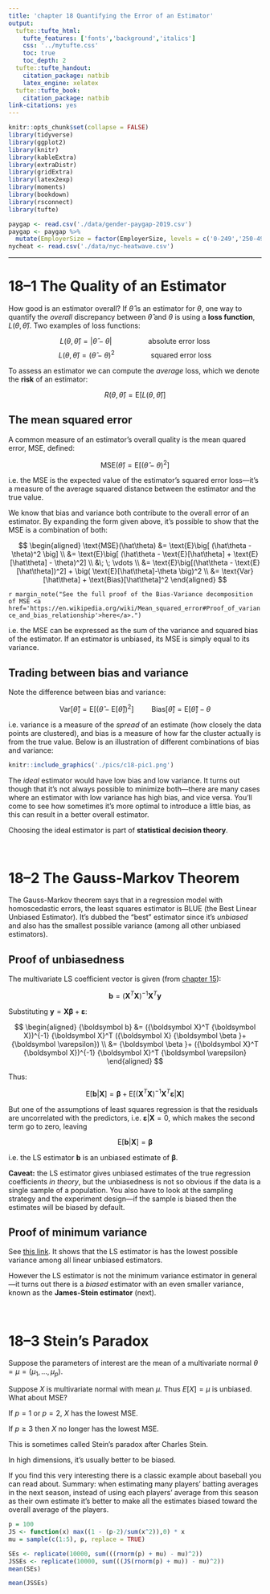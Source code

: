 ```yaml
---
title: 'chapter 18 Quantifying the Error of an Estimator'
output:
  tufte::tufte_html:
    tufte_features: ['fonts','background','italics']
    css: '../mytufte.css'
    toc: true
    toc_depth: 2
  tufte::tufte_handout:
    citation_package: natbib
    latex_engine: xelatex
  tufte::tufte_book:
    citation_package: natbib
link-citations: yes
---
```


```r
knitr::opts_chunk$set(collapse = FALSE)
library(tidyverse)
library(ggplot2)
library(knitr)
library(kableExtra)
library(extraDistr)
library(gridExtra)
library(latex2exp)
library(moments)
library(bookdown)
library(rsconnect)
library(tufte)
```

```r
paygap <- read.csv('./data/gender-paygap-2019.csv')
paygap <- paygap %>%
  mutate(EmployerSize = factor(EmployerSize, levels = c('0-249','250-499','500-999','1000-4999','5000-19999','20000+')))
nycheat <- read.csv('./data/nyc-heatwave.csv')
```

\newcommand{\E}{\text{E}}
\newcommand{\Var}{\text{Var}}
\newcommand{\SD}{\text{SD}}
\newcommand{\SE}{\text{SE}}
\newcommand{\MSE}{\text{MSE}}
\newcommand{\Cov}{\text{Cov}}
\newcommand{\Cor}{\text{Cor}}
\renewcommand{\P}{\text{P}}
\newcommand{\pd}[2]{\frac{\partial #1}{\partial #2}}
\newcommand{\sumin}{\sum_i^n}
\newcommand{\Bias}{\text{Bias}}

\renewcommand{\v}[1]{{\boldsymbol #1}}
\renewcommand{\dv}[1]{\dot{\boldsymbol{#1}}}
\newcommand{\ddv}[1]{\ddot{\boldsymbol{#1}}}
\newcommand{\hv}[1]{\hat{\boldsymbol{#1}}}
\newcommand{\m}[1]{[ #1 ]}
\renewcommand{\t}[1]{\widetilde{\boldsymbol{#1}}}
\newcommand{\bfit}[1]{\textbf{\textit{#1}}}

---

# 18--1 The Quality of an Estimator 

How good is an estimator overall? If $\hat\theta$ is an estimator for $\theta$, one way to quantify the *overall* discrepancy between $\hat\theta$ and $\theta$ is using a **loss function**, $L(\theta, \hat\theta)$. Two examples of loss functions:

$$L(\theta, \hat\theta) = | \hat\theta - \theta | \hspace{2cm} \text{absolute error loss}$$
$$L(\theta, \hat\theta) = ( \hat\theta - \theta )^2 \hspace{2cm} \text{squared error loss}$$

To assess an estimator we can compute the *average* loss, which we denote the **risk** of an estimator: 

$$R(\theta,\hat\theta) = \E \big[ L(\theta,\hat\theta) \big]$$

## The mean squared error

A common measure of an estimator's overall quality is the mean quared error, MSE, defined:

$$\MSE(\hat\theta) = \E \big[ (\hat\theta - \theta)^2 \big]$$

i.e. the MSE is the expected value of the estimator's squared error loss---it's a measure of the average squared distance between the estimator and the true value.  

We know that bias and variance both contribute to the overall error of an estimator. By expanding the form given above, it's possible to show that the MSE is a combination of both:

$$
\begin{aligned}
  \MSE(\hat\theta) &= \E \big[ (\hat\theta - \theta)^2 \big] \\ 
  &= \E \big[ (\hat\theta - \E[\hat\theta] + \E[\hat\theta] - \theta)^2] \\ 
  &\; \; \vdots \\ 
  &= \E \big[(\hat\theta - \E[\hat\theta])^2] + \big( \E[\hat\theta]-\theta \big)^2 \\ 
  &= \Var[\hat\theta] + \Bias[\hat\theta]^2
\end{aligned}
$$

`r margin_note("See the full proof of the Bias-Variance decomposition of MSE <a href='https://en.wikipedia.org/wiki/Mean_squared_error#Proof_of_variance_and_bias_relationship'>here</a>.")`

i.e. the MSE can be expressed as the sum of the variance and squared bias of the estimator. If an estimator is unbiased, its MSE is simply equal to its variance.  

## Trading between bias and variance

Note the difference between bias and variance:

$$\Var[\hat\theta] = \E \big[ (\hat\theta - \E[\hat\theta])^2 \big] \hspace{1cm} \Bias[\hat\theta] = \E[\hat\theta] - \theta$$

i.e. variance is a measure of the *spread* of an estimate (how closely the data points are clustered), and bias is a measure of how far the cluster actually is from the true value. Below is an illustration of different combinations of bias and variance:  

```r
knitr::include_graphics('./pics/c18-pic1.png')
```

The *ideal* estimator would have low bias and low variance. It turns out though that it's not always possible to minimize both---there are many cases where an estimator with low variance has high bias, and vice versa. You'll come to see how sometimes it's more optimal to introduce a little bias, as this can result in a better overall estimator.   

Choosing the ideal estimator is part of **statistical decision theory**.  



\ 

# 18--2 The Gauss-Markov Theorem 

The Gauss-Markov theorem says that in a regression model with homoscedastic errors, the least squares estimator is BLUE (the Best Linear Unbiased Estimator). It's dubbed the "best" estimator since it's *unbiased* and also has the smallest possible variance (among all other unbiased estimators).   

## Proof of unbiasedness

The multivariate LS coefficient vector is given (from <a href="https://stats103.org/notes/c15-regression-theory.html#multivariate-derivation">chapter 15</a>):

$$\v b = (\v X^T \v X)^{-1} \v X^T \v y$$

Substituting $\v y = \v X \v \beta + \v \varepsilon$:

$$
\begin{aligned}
  \v b &= (\v X^T \v X)^{-1} \v X^T (\v X \v \beta + \v \varepsilon) \\ 
  &= \v \beta + (\v X^T \v X)^{-1} \v X^T \v \varepsilon
\end{aligned}
$$

Thus:

$$\E[\v b | \v X] = \v \beta + \E \big[ (\v X^T \v X)^{-1} \v X^T \v \varepsilon | \v X \big]$$

But one of the assumptions of least squares regression is that the residuals are uncorrelated with the predictors, i.e. $\v \varepsilon | \v X = 0$, which makes the second term go to zero, leaving

$$\E[\v b | \v X] = \v \beta$$

i.e. the LS estimator $\v b$ is an unbiased estimate of $\v \beta$.  

**Caveat:** the LS estimator gives unbiased estimates of the true regression coefficients *in theory*, but the unbiasedness is not so obvious if the data is a single sample of a population. You also have to look at the sampling strategy and the experiment design---if the sample is biased then the estimates will be biased by default.  

## Proof of minimum variance

See <a href="https://en.wikipedia.org/wiki/Gauss%E2%80%93Markov_theorem#Proof">this link</a>. It shows that the LS estimator is has the lowest possible variance among all linear unbiased estimators.  

However the LS estimator is not the minimum variance estimator in general---it turns out there is a *biased* estimator with an even smaller variance, known as the **James-Stein estimator** (next).  





\ 

# 18--3 Stein's Paradox

Suppose the parameters of interest are the mean of a multivariate normal $\theta = \mu = (\mu_1, ..., \mu_p)$.  

Suppose $X$ is multivariate normal with mean $\mu$. Thus $E[X] = \mu$ is unbiased. What about MSE?

If $p=1$ or $p=2$, $X$ has the lowest MSE.  

If $p \geq 3$ then $X$ no longer has the lowest MSE.  

This is sometimes called Stein’s paradox after Charles Stein.

In high dimensions, it’s usually better to be biased.  

If you find this very interesting there is a classic example about baseball you can read about. Summary: when estimating many players’ batting averages in the next season, instead of using each players’ average from this season as their own estimate it’s better to make all the estimates biased toward the overall average of the players.  

```r
p = 100
JS <- function(x) max((1 - (p-2)/sum(x^2)),0) * x
mu = sample(c(1:5), p, replace = TRUE)
```

```r
SEs <- replicate(10000, sum(((rnorm(p) + mu) - mu)^2))
JSSEs <- replicate(10000, sum(((JS(rnorm(p) + mu)) - mu)^2))
mean(SEs)
```

```r
mean(JSSEs)
```
